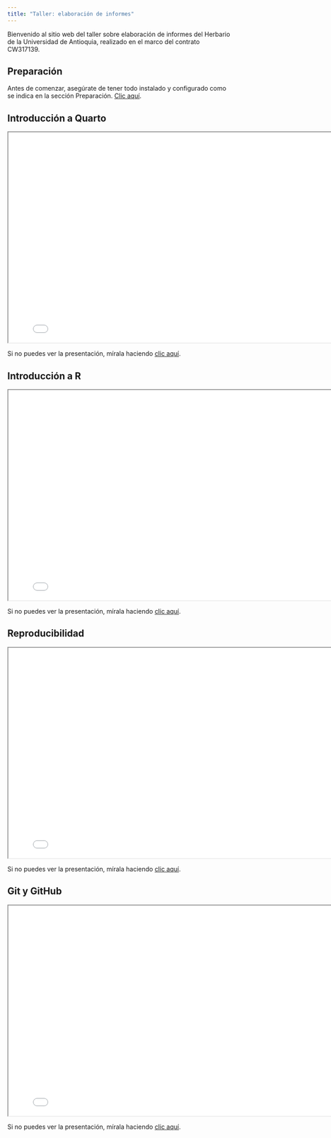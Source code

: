 ```yaml
---
title: "Taller: elaboración de informes"
---
```


Bienvenido al sitio web del taller sobre elaboración de informes del Herbario de la Universidad de Antioquia, realizado en el marco del contrato CW317139.

## Preparación

Antes de comenzar, asegúrate de tener todo instalado y configurado como se indica en la sección Preparación. [Clic aquí](preparacion/).

## Introducción a Quarto

```{=html}
<iframe width="800" height="475" src="presentaciones/intro-quarto/" title="Presentación Introducción a Quarto"></iframe>
```

Si no puedes ver la presentación, mírala haciendo [clic aquí](presentaciones/intro-quarto/).

## Introducción a R

```{=html}
<iframe width="800" height="475" src="presentaciones/intro-r/" title="Presentación Introducción a R"></iframe>
```

Si no puedes ver la presentación, mírala haciendo [clic aquí](presentaciones/intro-r/).

## Reproducibilidad

```{=html}
<iframe width="800" height="475" src="presentaciones/reproducibilidad/" title="Reproducibilidad"></iframe>
```

Si no puedes ver la presentación, mírala haciendo [clic aquí](presentaciones/reproducibilidad/).

## Git y GitHub

```{=html}
<iframe width="800" height="475" src="presentaciones/git-github/" title="Presentación Git y GitHub"></iframe>
```

Si no puedes ver la presentación, mírala haciendo [clic aquí](presentaciones/git-github/).
